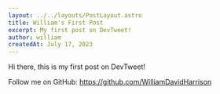 ---
layout: ../../layouts/PostLayout.astro
title: William's First Post
excerpt: My first post on DevTweet!
author: william
createdAt: July 17, 2023
---

Hi there, this is my first post on DevTweet!

Follow me on GitHub: https://github.com/WilliamDavidHarrison

